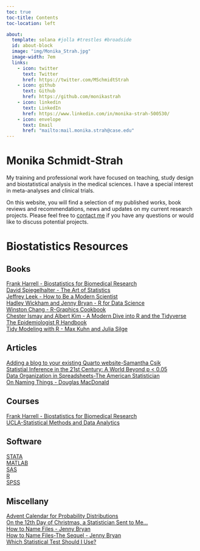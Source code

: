 ```yaml
---
toc: true
toc-title: Contents
toc-location: left

about:
  template: solana #jolla #trestles #broadside
  id: about-block
  image: "img/Monika_Strah.jpg"
  image-width: 7em
  links:
    - icon: twitter
      text: Twitter
      href: https://twitter.com/MSchmidtStrah
    - icon: github
      text: Github
      href: https://github.com/monikastrah
    - icon: linkedin
      text: LinkedIn
      href: https://www.linkedin.com/in/monika-strah-500530/
    - icon: envelope
      text: Email
      href: "mailto:mail.monika.strah@case.edu"  
---
```


::: {#about-block}
:::


<style>
  body {
  background-image: img/background.jpeg;
  background-size: cover;
  background-repeat: no-repeat;
}
  
</style>



# Monika Schmidt-Strah

My training and professional work have focused on teaching, study design and biostatistical analysis in the medical sciences. I have a special interest in meta-analyses and clinical trials.

On this website, you will find a selection of my published works, book reviews and recommendations, news and updates on my current research projects. Please feel free to [contact me](mailto:mail.monika.strah@case.edu) if you have any questions or would like to discuss potential projects.

# Biostatistics Resources

## Books  
[Frank Harrell - Biostatistics for Biomedical Research](https://hbiostat.org/bbr/)  
[David Spiegelhalter - The Art of Statistics](https://dspiegel29.github.io/ArtofStatistics/)  
[Jeffrey Leek - How to Be a Modern Scientist](https://leanpub.com/modernscientist)  
[Hadley Wickham and Jenny Bryan - R for Data Science](https://r4ds.hadley.nz/)  
[Winston Chang - R-Graphics Cookbook](https://r-graphics.org/)  
[Chester Ismay and Albert Kim - A Modern Dive into R and the Tidyverse](https://moderndive.com/)  
[The Epidemiologist R Handbook](https://epirhandbook.com/en/index.html)  
[Tidy Modeling with R - Max Kuhn and Julia Silge](https://www.tmwr.org/)

## Articles
[Adding a blog to your existing Quarto website-Samantha Csik](https://samanthacsik.github.io/posts/2022-10-24-quarto-blogs/)  
[Statistial Inference in the 21st Century: A World Beyond p < 0.05](https://amstat.tandfonline.com/toc/utas20/73/sup1)  
[Data Organization in Spreadsheets-The American Statistician](https://github.com/THOMASELOVE/432-sources/blob/main/pdf/Broman_and_Woo_2018_Data_Organization_in_Spreadsheets.pdf)  
[On Naming Things - Douglas MacDonald](https://www.douganddata.com/2022/07/on-naming-things/)  


## Courses
[Frank Harrell - Biostatistics for Biomedical Research](https://www.youtube.com/channel/UC-o_ZZ0tuFUYn8e8rf-QURA/videos)  
[UCLA-Statistical Methods and Data Analytics](https://stats.oarc.ucla.edu/stata/modules/)

## Software
[STATA](https://www.stata.com/)  
[MATLAB](https://www.mathworks.com/products/matlab.html)  
[SAS](https://www.sas.com/en_us/home.html)   
[R](https://www.r-project.org/)   
[SPSS](https://www.ibm.com/spss)

## Miscellany  
[Advent Calendar for Probability Distributions](https://quantgirl.blog/advent-calendar-2023/)  
[On the 12th Day of Christmas, a Statistician Sent to Me...](https://www.bmj.com/content/379/bmj-2022-072883)  
[How to Name Files - Jenny Bryan](https://speakerdeck.com/jennybc/how-to-name-files)  
[How to Name Files-The Sequel - Jenny Bryan](https://speakerdeck.com/jennybc/how-to-name-files-the-sequel)  
[Which Statistical Test Should I Use?](https://stats.oarc.ucla.edu/other/mult-pkg/whatstat/)

